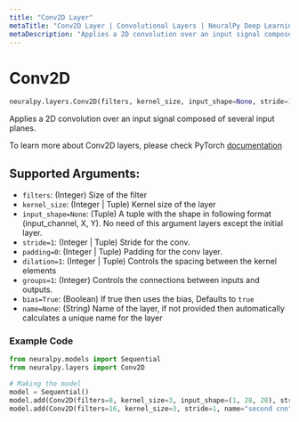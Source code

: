 ```yaml
---
title: "Conv2D Layer"
metaTitle: "Conv2D Layer | Convolutional Layers | NeuralPy Deep Learning Library"
metaDescription: "Applies a 2D convolution over an input signal composed of several input planes."
---
```

# Conv2D

```python
neuralpy.layers.Conv2D(filters, kernel_size, input_shape=None, stride=1, padding=0, dilation=1, groups=1, bias=True, name=None)
```

Applies a 2D convolution over an input signal composed of several input planes.

To learn more about Conv2D layers, please check PyTorch [documentation](https://pytorch.org/docs/stable/nn.html#conv2d)

## Supported Arguments:

  - `filters`: (Integer) Size of the filter
  - `kernel_size`: (Integer | Tuple) Kernel size of the layer
  - `input_shape=None`: (Tuple) A tuple with the shape in following format (input_channel, X, Y). No need of this argument layers except the initial layer.
  - `stride=1`: (Integer | Tuple) Stride for the conv.
  - `padding=0`: (Integer | Tuple) Padding for the conv layer.
  - `dilation=1`: (Integer | Tuple) Controls the spacing between the kernel elements
  - `groups=1`: (Integer) Controls the connections between inputs and outputs.
  - `bias=True`: (Boolean) If true then uses the bias, Defaults to `true`
  - `name=None`: (String) Name of the layer, if not provided then automatically calculates a unique name for the layer

### Example Code

```python
from neuralpy.models import Sequential
from neuralpy.layers import Conv2D

# Making the model
model = Sequential()
model.add(Conv2D(filters=8, kernel_size=3, input_shape=(1, 28, 28), stride=1, name="first cnn"))
model.add(Conv2D(filters=16, kernel_size=3, stride=1, name="second cnn"))
```